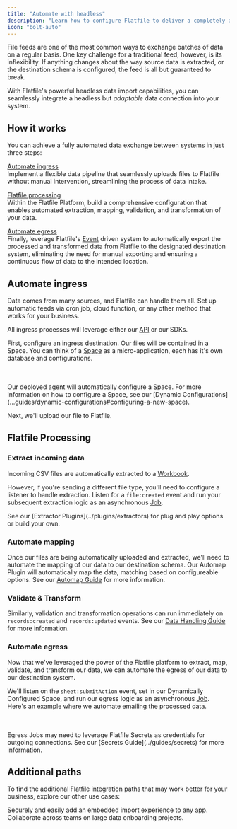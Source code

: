 ```yaml
---
title: "Automate with headless"
description: "Learn how to configure Flatfile to deliver a completely automated data import experience."
icon: "bolt-auto"
---
```


File feeds are one of the most common ways to exchange batches of data on a regular basis.
One key challenge for a traditional feed, however, is its inflexibility.
If anything changes about the way source data is extracted, or the destination schema is configured, the feed is all but guaranteed to break.

With Flatfile's powerful headless data import capabilities, you can seamlessly integrate a headless but _adaptable_ data connection into your system.

## How it works

You can achieve a fully automated data exchange between systems in just three steps:

[Automate ingress](#automate-ingress) \
Implement a flexible data pipeline that seamlessly uploads files to Flatfile without manual intervention, streamlining the process of data intake.

[Flatfile processing](#flatfile-processing) \
Within the Flatfile Platform, build a comprehensive configuration that enables automated extraction, mapping, validation, and transformation of your data.

[Automate egress](#automate-egress) \
Finally, leverage Flatfile's [Event](../concepts/events) driven system to automatically export the processed and transformed data from Flatfile to the designated destination system, eliminating the need for manual exporting and ensuring a continuous flow of data to the intended location.

## Automate ingress

Data comes from many sources, and Flatfile can handle them all. Set up automatic feeds via cron job, cloud function, or any other method that works for your business.

All ingress processes will leverage either our [API](../api/overview) or our SDKs.

First, configure an ingress destination. Our files will be contained in a Space. You can think of a <Tooltip tip="A micro-application...">[Space](../concepts/spaces)</Tooltip> as a micro-application, each has it's own database and configurations.

<Snippet file="use-cases/headless/block1.mdx" />
<br></br>
<Note>
  Our deployed agent will automatically configure a Space. For more
  information on how to configure a Space, see our [Dynamic
  Configurations](...guides/dynamic-configurations#configuring-a-new-space).
</Note>

Next, we'll upload our file to Flatfile.

<Snippet file="use-cases/headless/block2.mdx" />

## Flatfile Processing

### Extract incoming data

Incoming CSV files are automatically extracted to a <Tooltip tip="A collection of data...">[Workbook](../concepts/workbooks)</Tooltip>.

However, if you're sending a different file type, you'll need to configure a listener to handle extraction. Listen for a `file:created` event and run your subsequent extraction logic as an asynchronous [Job](../concepts/jobs).

<Note>
  See our [Extractor Plugins](../plugins/extractors) for plug and play options
  or build your own.
</Note>

### Automate mapping

Once our files are being automatically uploaded and extracted, we'll need to automate the mapping of our data to our destination schema. Our Automap Plugin will automatically map the data, matching based on configureable options. See our [Automap Guide](../guides/automap) for more information.

### Validate & Transform

Similarly, validation and transformation operations can run immediately on `records:created` and `records:updated` events. See our [Data Handling Guide](../guides/handling-data) for more information.

### Automate egress

Now that we've leveraged the power of the Flatfile platform to extract, map, validate, and transform our data, we can automate the egress of our data to our destination system.

We'll listen on the `sheet:submitAction` event, set in our Dynamically Configured Space, and run our egress logic as an asynchronous [Job](../concepts/jobs). Here's an example where we automate emailing the processed data.

<Snippet file="use-cases/headless/block3.mdx" />
<br></br>
<Note>
  Egress Jobs may need to leverage Flatfile Secrets as credentials for outgoing
  connections. See our [Secrets Guide](../guides/secrets) for more information.
</Note>

## Additional paths

To find the additional Flatfile integration paths that may work better for your business, explore our other use cases:

<CardGroup cols={2}>
  <Card
    title="Embed in your app"
    icon="person-to-portal"
    href="/use-cases/embedding"
  >
    Securely and easily add an embedded import experience to any app.
  </Card>
  <Card
    title="Run onboarding projects"
    icon="arrow-progress"
    href="collaborate"
  >
    Collaborate across teams on large data onboarding projects.
  </Card>
</CardGroup>
